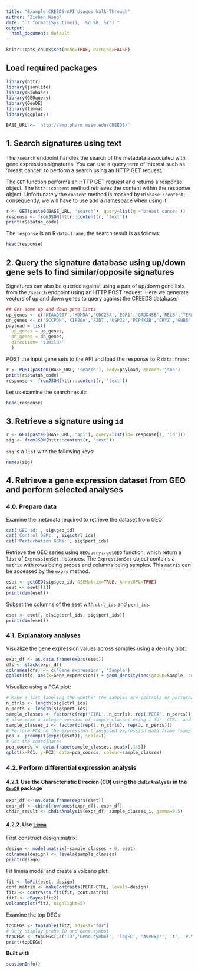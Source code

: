 ```yaml
---
title: "Example CREEDS API Usages Walk-Through"
author: "Zichen Wang"
date: "`r format(Sys.time(), '%d %B, %Y')`"
output:
  html_document: default
---
```


```r
knitr::opts_chunk$set(echo=TRUE, warning=FALSE)
```

## Load required packages

```r
library(httr)
library(jsonlite)
library(Biobase)
library(GEOquery)
library(GeoDE)
library(limma)
library(ggplot2)
```

```r
BASE_URL <- 'http://amp.pharm.mssm.edu/CREEDS/'
```

## 1. Search signatures using text

The `/search` endpoint handles the search of the metadata associated with gene expression signatures. You can use a query term of interest such as 'breast cancer' to perform a search using an HTTP GET request.

The `GET` function performs an HTTP GET request and returns a response object. The `httr::content` method retrieves the content within the response object. Unfortunately the `content` method is masked by `Biobase::content`; consequently, we will have to use add a namespace when using it:
```r
r <- GET(paste0(BASE_URL, 'search'), query=list(q ='breast cancer'))
response <- fromJSON(httr::content(r, 'text'))
print(r$status_code)
```

The `response` is an R `data.frame`; the search result is as follows:

```r
head(response)
```

## 2. Query the signature database using up/down gene sets to find similar/opposite signatures

Signatures can also be queried against using a pair of up/down gene lists from the `/search` endpoint using an HTTP POST request. Here we generate vectors of up and down genes to query against the CREEDS database:

```r
## Get some up and down gene lists 
up_genes <- c('KIAA0907','KDM5A','CDC25A','EGR1','GADD45B','RELB','TERF2IP','SMNDC1','TICAM1','NFKB2','RGS2','NCOA3','ICAM1','TEX10','CNOT4','ARID4B','CLPX','CHIC2','CXCL2','FBXO11','MTF2','CDK2','DNTTIP2','GADD45A','GOLT1B','POLR2K','NFKBIE','GABPB1','ECD','PHKG2','RAD9A','NET1','KIAA0753','EZH2','NRAS','ATP6V0B','CDK7','CCNH','SENP6','TIPARP','FOS','ARPP19','TFAP2A','KDM5B','NPC1','TP53BP2','NUSAP1')
dn_genes <- c('SCCPDH','KIF20A','FZD7','USP22','PIP4K2B','CRYZ','GNB5','EIF4EBP1','PHGDH','RRAGA','SLC25A46','RPA1','HADH','DAG1','RPIA','P4HA2','MACF1','TMEM97','MPZL1','PSMG1','PLK1','SLC37A4','GLRX','CBR3','PRSS23','NUDCD3','CDC20','KIAA0528','NIPSNAP1','TRAM2','STUB1','DERA','MTHFD2','BLVRA','IARS2','LIPA','PGM1','CNDP2','BNIP3','CTSL1','CDC25B','HSPA8','EPRS','PAX8','SACM1L','HOXA5','TLE1','PYGL','TUBB6','LOXL1')
payload = list(
  up_genes = up_genes,
  dn_genes = dn_genes,
  direction= 'similar'
  )
```

POST the input gene sets to the API and load the response to R `data.frame`:
```r
r <- POST(paste0(BASE_URL, 'search'), body=payload, encode='json')
print(r$status_code)
response <- fromJSON(httr::content(r, 'text'))
```

Let us examine the search result:
```r
head(response)
```

## 3. Retrieve a signature using `id`
```r
r <- GET(paste0(BASE_URL, 'api'), query=list(id= response[1, 'id']))
sig <- fromJSON(httr::content(r, 'text'))
```

`sig` is a `list` with the following keys:
```r
names(sig)
```

## 4. Retrieve a gene expression dataset from GEO and perform selected analyses
### 4.0. Prepare data
Examine the metadata required to retrieve the dataset from GEO:
```r
cat('GEO id:', sig$geo_id)
cat('Control GSMs:', sig$ctrl_ids)
cat('Perturbation GSMs:', sig$pert_ids)
```

Retrieve the GEO series using `GEOquery::getGEO` function, which return a `list` of `ExpressionSet` instances. The `ExpressionSet` object contains a `matrix` with rows being probes and columns being samples. This `matrix` can be accessed by the `exprs` method.
```r
eset <- getGEO(sig$geo_id, GSEMatrix=TRUE, AnnotGPL=TRUE)
eset <- eset[[1]]
print(dim(eset))
```

Subset the columns of the eset with `ctrl_ids` and `pert_ids`.
```r
eset <- eset[, c(sig$ctrl_ids, sig$pert_ids)]
print(dim(eset))
```

### 4.1. Explanatory analyses
Visualize the gene expression values across samples using a density plot:
```r
expr_df <- as.data.frame(exprs(eset))
dfs <- stack(expr_df)
colnames(dfs) <- c('Gene_expression', 'Sample')
ggplot(dfs, aes(x=Gene_expression)) + geom_density(aes(group=Sample, colour=Sample))
```

Visualize using a PCA plot:
```r
# Make a list labeling the whether the samples are controls or perturbations
n_ctrls <- length(sig$ctrl_ids)
n_perts <- length(sig$pert_ids)
sample_classes <- factor(c(rep('CTRL', n_ctrls), rep('PERT', n_perts)))
# also make a integer version of sample_classes using 1 for 'CTRL' and 2 for 'PERT'
sample_classes_i <- factor(c(rep(1, n_ctrls), rep(2, n_perts)))
# Perform PCA on the expression transposed expression data.frame (samples x genes)
pca <- prcomp(t(exprs(eset)), scale=T)
# Get the coordinates
pca_coords <- data.frame(sample_classes, pca$x[,1:3])
qplot(x=PC1, y=PC2, data=pca_coords, colour=sample_classes)
```


### 4.2. Perform differential expression analysis
#### 4.2.1. Use the Characteristic Direcion (CD) using the `chdirAnalysis` in the [`GeoDE`](https://cran.r-project.org/web/packages/GeoDE/index.html) package
```r
expr_df <- as.data.frame(exprs(eset))
expr_df <- cbind(rownames(expr_df), expr_df)
chdir_result <- chdirAnalysis(expr_df, sample_classes_i, gamma=0.5)
```

#### 4.2.2. Use [`Limma`](https://bioconductor.org/packages/release/bioc/html/limma.html)
First construct design matrix:
```r
design <- model.matrix(~sample_classes + 0, eset)
colnames(design) <- levels(sample_classes)
print(design)
```

Fit limma model and create a volcano plot:
```r
fit <- lmFit(eset, design)
cont.matrix <- makeContrasts(PERT-CTRL, levels=design)
fit2 <- contrasts.fit(fit, cont.matrix)
fit2 <- eBayes(fit2)
volcanoplot(fit2, highlight=5)
```

Examine the top DEGs:
```r
topDEGs <- topTable(fit2, adjust="fdr")
# Only display probe ID and Gene.symbol
topDEGs <- topDEGs[,c('ID','Gene.symbol', 'logFC', 'AveExpr', 't', 'P.Value', 'adj.P.Val', 'B')]
print(topDEGs)
```

**Built with**
```r
sessionInfo()
```